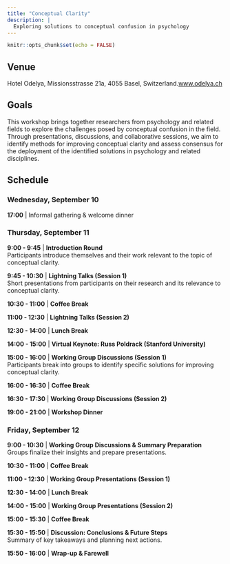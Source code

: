 ```yaml
---
title: "Conceptual Clarity"
description: |
  Exploring solutions to conceptual confusion in psychology
---
```


```r
knitr::opts_chunk$set(echo = FALSE)
```

## Venue

Hotel Odelya,  Missionsstrasse 21a, 4055 Basel, Switzerland.[www.odelya.ch](https://www.odelya.ch/en/hotel)

## Goals

This workshop brings together researchers from psychology and related fields to explore the challenges posed by conceptual confusion in the field. Through presentations, discussions, and collaborative sessions, we aim to identify methods for improving conceptual clarity and assess consensus for the deployment of the identified solutions in psychology and related disciplines.

## Schedule


### Wednesday, September 10  
**17:00** | Informal gathering & welcome dinner  


### Thursday, September 11  

**9:00 - 9:45** | **Introduction Round**  
Participants introduce themselves and their work relevant to the topic of conceptual clarity.  

**9:45 - 10:30** | **Lightning Talks (Session 1)**  
Short presentations from participants on their research and its relevance to conceptual clarity.  

**10:30 - 11:00** | **Coffee Break**  

**11:00 - 12:30** | **Lightning Talks (Session 2)**  

**12:30 - 14:00** | **Lunch Break**  

**14:00 - 15:00** | **Virtual Keynote: Russ Poldrack (Stanford University)**  

**15:00 - 16:00** | **Working Group Discussions (Session 1)**  
Participants break into groups to identify specific solutions for improving conceptual clarity. 

**16:00 - 16:30** | **Coffee Break**  

**16:30 - 17:30** | **Working Group Discussions (Session 2)**  

**19:00 - 21:00** | **Workshop Dinner**  

### Friday, September 12  

**9:00 - 10:30** | **Working Group Discussions & Summary Preparation**  
Groups finalize their insights and prepare presentations.  

**10:30 - 11:00** | **Coffee Break**  

**11:00 - 12:30** | **Working Group Presentations (Session 1)**  

**12:30 - 14:00** | **Lunch Break**  

**14:00 - 15:00** | **Working Group Presentations (Session 2)**  

**15:00 - 15:30** | **Coffee Break**  

**15:30 - 15:50** | **Discussion: Conclusions & Future Steps**  
Summary of key takeaways and planning next actions.  

**15:50 - 16:00** | **Wrap-up & Farewell**  
